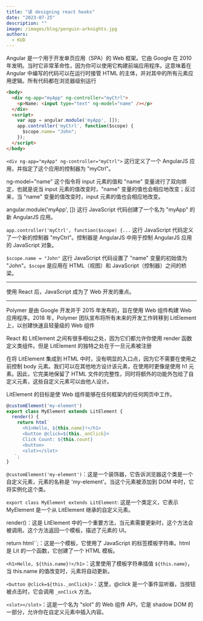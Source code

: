 ```yaml
---
title: "读 designing react hooks"
date: "2023-07-25"
description: ""
image: /images/blog/penguin-arknights.jpg
authors:
  - KUD
---
```


Angular 是一个用于开发单页应用（SPA）的 Web 框架。它由 Google 在 2010 年发明。当时它非常革命性，因为你可以使用它构建前端应用程序。这意味着在 Angular 中编写的代码可以在运行时接管 HTML 的主体，并对其中的所有元素应用逻辑。所有代码都在浏览器级别运行

```html
<body>
  <div ng-app="myApp" ng-controller="myCtrl">
    <p>Name: <input type="text" ng-model="name" /></p>
  </div>
  <script>
    var app = angular.module('myApp', []);
    app.controller('myCtrl', function($scope) {
      $scope.name= "John";
    });
  </script>
</body>
```

`<div ng-app="myApp" ng-controller="myCtrl">` 这行定义了一个 AngularJS 应用，并指定了这个应用的控制器为 "myCtrl"。

ng-model="name" 这个指令将 input 元素的值和 "name" 变量进行了双向绑定，也就是说当 input 元素的值改变时，"name" 变量的值也会相应地改变；反过来，当 "name" 变量的值改变时，input 元素的值也会相应地改变。

angular.module('myApp', []) 这行 JavaScript 代码创建了一个名为 "myApp" 的新 AngularJS 应用。

`app.controller('myCtrl', function($scope) {...` 这行 JavaScript 代码定义了一个新的控制器 "myCtrl"。控制器是 AngularJS 中用于控制 AngularJS 应用的 JavaScript 对象。

`$scope.name = "John"` 这行 JavaScript 代码设置了 "name" 变量的初始值为 "John"。`$scope` 是应用在 HTML（视图）和 JavaScript（控制器）之间的桥梁。

---

使用 React 后，JavaScript 成为了 Web 开发的重点。

---

Polymer 是由 Google 开发并于 2015 年发布的，旨在使用 Web 组件构建 Web 应用程序。2018 年，Polymer 团队宣布将所有未来的开发工作转移到 LitElement 上，以创建快速且轻量级的 Web 组件

React 和 LitElement 之间有很多相似之处，因为它们都允许你使用 render 函数定义类组件。但是 LitElement 的独特之处在于一旦元素被注册

在将 LitElement 集成到 HTML 中时，没有明显的入口点，因为它不需要在使用之前控制 body 元素。我们可以在其他地方设计该元素，在使用时更像是使用 h1 元素。因此，它完美地保留了 HTML 文件的完整性，同时将额外的功能外包给了自定义元素，这些自定义元素可以由他人设计。

LitElement 的目标是使 Web 组件能够在任何框架内的任何网页中工作。

```javascript
@customElement('my-element')
export class MyElement extends LitElement {
  render() {
    return html`
      <h1>Hello, ${this.name}!</h1>
      <button @click=${this._onClick}>
      Click Count: ${this.count}
      <button>
      <slot></slot>
   `;
}
```
`@customElement('my-element')`：这是一个装饰器，它告诉浏览器这个类是一个自定义元素，元素的名称是 'my-element'。当这个元素被添加到 DOM 中时，它将实例化这个类。

`export class MyElement extends LitElement`: 这是一个类定义，它表示 MyElement 是一个从 LitElement 继承的自定义元素。

render()：这是 LitElement 中的一个重要方法，当元素需要更新时，这个方法会被调用。这个方法返回一个模板，描述了元素的 UI。

return html``;：这是一个模板，它使用了 JavaScript 的标签模板字符串。html 是 Lit 的一个函数，它创建了一个 HTML 模板。

`<h1>Hello, ${this.name}!</h1>`：这里使用了模板字符串插值 `${this.name}`，当 this.name 的值改变时，元素将自动更新。

`<button @click=${this._onClick}>`：这里，@click 是一个事件监听器，当按钮被点击时，它会调用 `_onClick` 方法。

`<slot></slot>`：这是一个名为 "slot" 的 Web 组件 API，它是 shadow DOM 的一部分，允许你在自定义元素中插入内容。
